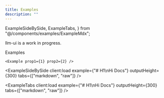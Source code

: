 ```yaml
---
title: Examples
description: ""
---
```


  ExampleSideBySide,
  ExampleTabs,
} from "@/components/examples/ExampleMdx";

llm-ui is a work in progress.

Examples

```tsx
<Example prop1={1} prop2={2} />
```

<ExampleSideBySide
  client:load
  example={"# H1\nHi Docs"}
  outputHeight={300}
  tabs={["markdown", "raw"]}
/>

<ExampleTabs
  client:load
  example={"# H1\nHi Docs"}
  outputHeight={300}
  tabs={["markdown", "raw"]}
/>
